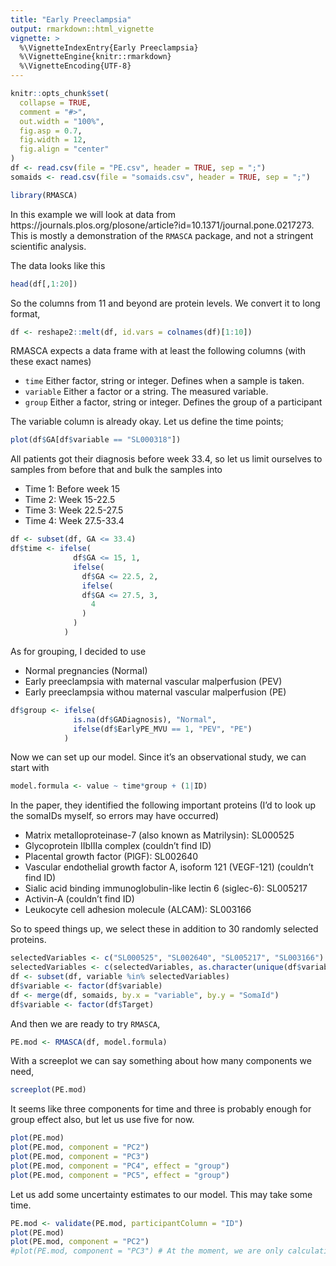 ```yaml
---
title: "Early Preeclampsia"
output: rmarkdown::html_vignette
vignette: >
  %\VignetteIndexEntry{Early Preeclampsia}
  %\VignetteEngine{knitr::rmarkdown}
  %\VignetteEncoding{UTF-8}
---
```


```r
knitr::opts_chunk$set(
  collapse = TRUE,
  comment = "#>",
  out.width = "100%", 
  fig.asp = 0.7,
  fig.width = 12,
  fig.align = "center"
)
df <- read.csv(file = "PE.csv", header = TRUE, sep = ";")
somaids <- read.csv(file = "somaids.csv", header = TRUE, sep = ";")
```

```r
library(RMASCA)
```

In this example we will look at data from https://journals.plos.org/plosone/article?id=10.1371/journal.pone.0217273. This is mostly a demonstration of the `RMASCA` package, and not a stringent scientific analysis.

The data looks like this

```r
head(df[,1:20])
```

So the columns from 11 and beyond are protein levels. We convert it to long format,

```r
df <- reshape2::melt(df, id.vars = colnames(df)[1:10])
```

RMASCA expects a data frame with at least the following columns (with these exact names)

* `time` Either factor, string or integer. Defines when a sample is taken.
* `variable` Either a factor or a string. The measured variable.
* `group` Either a factor, string or integer. Defines the group of a participant

The variable column is already okay. Let us define the time points;

```r
plot(df$GA[df$variable == "SL000318"])
```

All patients got their diagnosis before week 33.4, so let us limit ourselves to samples from before that and bulk the samples into

* Time 1: Before week 15
* Time 2: Week 15-22.5
* Time 3: Week 22.5-27.5
* Time 4: Week 27.5-33.4

```r
df <- subset(df, GA <= 33.4)
df$time <- ifelse(
              df$GA <= 15, 1,
              ifelse(
                df$GA <= 22.5, 2,
                ifelse(
                df$GA <= 27.5, 3,
                  4
                )
              )
            )
```

As for grouping, I decided to use

* Normal pregnancies (Normal)
* Early preeclampsia with maternal vascular malperfusion (PEV)
* Early preeclampsia withou maternal vascular malperfusion (PE)

```r
df$group <- ifelse(
              is.na(df$GADiagnosis), "Normal",
              ifelse(df$EarlyPE_MVU == 1, "PEV", "PE")
            )
```

Now we can set up our model. Since it's an observational study, we can start with

```r
model.formula <- value ~ time*group + (1|ID)
```

In the paper, they identified the following important proteins (I'd to look up the somaIDs myself, so errors may have occurred)

* Matrix metalloproteinase-7 (also known as Matrilysin): SL000525
* Glycoprotein IIbIIIa complex (couldn't find ID)
* Placental growth factor (PlGF): SL002640
* Vascular endothelial growth factor A, isoform 121 (VEGF-121) (couldn't find ID)
* Sialic acid binding immunoglobulin-like lectin 6 (siglec-6): SL005217
* Activin-A (couldn't find ID)
* Leukocyte cell adhesion molecule (ALCAM): SL003166

So to speed things up, we select these in addition to 30 randomly selected proteins.

```r
selectedVariables <- c("SL000525", "SL002640", "SL005217", "SL003166")
selectedVariables <- c(selectedVariables, as.character(unique(df$variable)[sample(1:length(unique(df$variable)),30)]))
df <- subset(df, variable %in% selectedVariables)
df$variable <- factor(df$variable)
df <- merge(df, somaids, by.x = "variable", by.y = "SomaId")
df$variable <- factor(df$Target)
```

And then we are ready to try `RMASCA`,

```r
PE.mod <- RMASCA(df, model.formula)
```

With a screeplot we can say something about how many components we need,

```r
screeplot(PE.mod)
```

It seems like three components for time and three is probably enough for group effect also, but let us use five for now.

```r
plot(PE.mod)
plot(PE.mod, component = "PC2")
plot(PE.mod, component = "PC3")
plot(PE.mod, component = "PC4", effect = "group")
plot(PE.mod, component = "PC5", effect = "group")
```

Let us add some uncertainty estimates to our model. This may take some time.

```r
PE.mod <- validate(PE.mod, participantColumn = "ID")
plot(PE.mod)
plot(PE.mod, component = "PC2")
#plot(PE.mod, component = "PC3") # At the moment, we are only calculating uncertainty for coponent 1 and 2
```